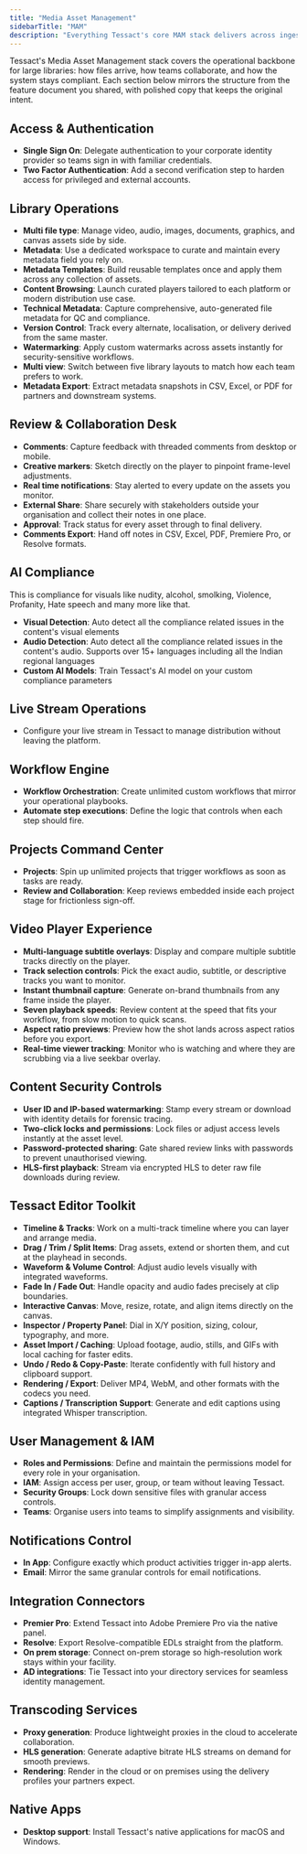 ```yaml
---
title: "Media Asset Management"
sidebarTitle: "MAM"
description: "Everything Tessact's core MAM stack delivers across ingest, collaboration, and governance."
---
```


Tessact's Media Asset Management stack covers the operational backbone for large libraries: how files arrive, how teams collaborate, and how the system stays compliant. Each section below mirrors the structure from the feature document you shared, with polished copy that keeps the original intent.

## Access & Authentication

- **Single Sign On**: Delegate authentication to your corporate identity provider so teams sign in with familiar credentials.
- **Two Factor Authentication**: Add a second verification step to harden access for privileged and external accounts.

## Library Operations

- **Multi file type**: Manage video, audio, images, documents, graphics, and canvas assets side by side.
- **Metadata**: Use a dedicated workspace to curate and maintain every metadata field you rely on.
- **Metadata Templates**: Build reusable templates once and apply them across any collection of assets.
- **Content Browsing**: Launch curated players tailored to each platform or modern distribution use case.
- **Technical Metadata**: Capture comprehensive, auto-generated file metadata for QC and compliance.
- **Version Control**: Track every alternate, localisation, or delivery derived from the same master.
- **Watermarking**: Apply custom watermarks across assets instantly for security-sensitive workflows.
- **Multi view**: Switch between five library layouts to match how each team prefers to work.
- **Metadata Export**: Extract metadata snapshots in CSV, Excel, or PDF for partners and downstream systems.

## Review & Collaboration Desk

- **Comments**: Capture feedback with threaded comments from desktop or mobile.
- **Creative markers**: Sketch directly on the player to pinpoint frame-level adjustments.
- **Real time notifications**: Stay alerted to every update on the assets you monitor.
- **External Share**: Share securely with stakeholders outside your organisation and collect their notes in one place.
- **Approval**: Track status for every asset through to final delivery.
- **Comments Export**: Hand off notes in CSV, Excel, PDF, Premiere Pro, or Resolve formats.

## AI Compliance

This is compliance for visuals like nudity, alcohol, smolking, Violence, Profanity, Hate speech and many more like that.

- **Visual Detection**: Auto detect all the compliance related issues in the content's visual elements
- **Audio Detection**: Auto detect all the compliance related issues in the content's audio. Supports over 15+ languages including all the Indian regional languages
- **Custom AI Models**: Train Tessact's AI model on your custom compliance parameters

## Live Stream Operations

- Configure your live stream in Tessact to manage distribution without leaving the platform.

## Workflow Engine

- **Workflow Orchestration**: Create unlimited custom workflows that mirror your operational playbooks.
- **Automate step executions**: Define the logic that controls when each step should fire.

## Projects Command Center

- **Projects**: Spin up unlimited projects that trigger workflows as soon as tasks are ready.
- **Review and Collaboration**: Keep reviews embedded inside each project stage for frictionless sign-off.

## Video Player Experience

- **Multi-language subtitle overlays**: Display and compare multiple subtitle tracks directly on the player.
- **Track selection controls**: Pick the exact audio, subtitle, or descriptive tracks you want to monitor.
- **Instant thumbnail capture**: Generate on-brand thumbnails from any frame inside the player.
- **Seven playback speeds**: Review content at the speed that fits your workflow, from slow motion to quick scans.
- **Aspect ratio previews**: Preview how the shot lands across aspect ratios before you export.
- **Real-time viewer tracking**: Monitor who is watching and where they are scrubbing via a live seekbar overlay.

## Content Security Controls

- **User ID and IP-based watermarking**: Stamp every stream or download with identity details for forensic tracing.
- **Two-click locks and permissions**: Lock files or adjust access levels instantly at the asset level.
- **Password-protected sharing**: Gate shared review links with passwords to prevent unauthorised viewing.
- **HLS-first playback**: Stream via encrypted HLS to deter raw file downloads during review.

## Tessact Editor Toolkit

- **Timeline & Tracks**: Work on a multi-track timeline where you can layer and arrange media.
- **Drag / Trim / Split Items**: Drag assets, extend or shorten them, and cut at the playhead in seconds.
- **Waveform & Volume Control**: Adjust audio levels visually with integrated waveforms.
- **Fade In / Fade Out**: Handle opacity and audio fades precisely at clip boundaries.
- **Interactive Canvas**: Move, resize, rotate, and align items directly on the canvas.
- **Inspector / Property Panel**: Dial in X/Y position, sizing, colour, typography, and more.
- **Asset Import / Caching**: Upload footage, audio, stills, and GIFs with local caching for faster edits.
- **Undo / Redo & Copy-Paste**: Iterate confidently with full history and clipboard support.
- **Rendering / Export**: Deliver MP4, WebM, and other formats with the codecs you need.
- **Captions / Transcription Support**: Generate and edit captions using integrated Whisper transcription.

## User Management & IAM

- **Roles and Permissions**: Define and maintain the permissions model for every role in your organisation.
- **IAM**: Assign access per user, group, or team without leaving Tessact.
- **Security Groups**: Lock down sensitive files with granular access controls.
- **Teams**: Organise users into teams to simplify assignments and visibility.

## Notifications Control

- **In App**: Configure exactly which product activities trigger in-app alerts.
- **Email**: Mirror the same granular controls for email notifications.

## Integration Connectors

- **Premier Pro**: Extend Tessact into Adobe Premiere Pro via the native panel.
- **Resolve**: Export Resolve-compatible EDLs straight from the platform.
- **On prem storage**: Connect on-prem storage so high-resolution work stays within your facility.
- **AD integrations**: Tie Tessact into your directory services for seamless identity management.

## Transcoding Services

- **Proxy generation**: Produce lightweight proxies in the cloud to accelerate collaboration.
- **HLS generation**: Generate adaptive bitrate HLS streams on demand for smooth previews.
- **Rendering**: Render in the cloud or on premises using the delivery profiles your partners expect.

## Native Apps

- **Desktop support**: Install Tessact's native applications for macOS and Windows.
